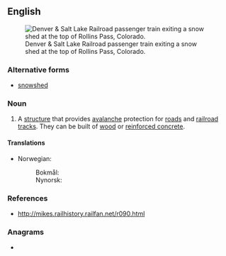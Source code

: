 {{also|snowshed}}
==English==
{{wikipedia}}
[[File:Denver & Salt Lake Railroad passenger train exiting a snow shed at the top of Rollins Pass, Colorado. Watercolor painting by Howard Fogg courtesy of Richard Fogg.jpg|thumb|Denver & Salt Lake Railroad passenger train exiting a snow shed at the top of Rollins Pass, Colorado.]]

===Alternative forms===
* [[snowshed]]

===Noun===
{{en-noun|s}}

# A [[structure]] that provides [[avalanche]] protection for [[road]]s and [[railroad]] [[tracks]]. They can be built of [[wood]] or [[reinforced concrete]]. {{topics|en|Transport|Rail transportation}}

====Translations====
{{trans-top|protective structure}}
* Norwegian:
*: Bokmål: {{t|nb|snøoverbygg|n}}
*: Nynorsk: {{t|nn|snøoverbygg|n}}
{{trans-mid}}
{{trans-bottom}}

===References===
* http://mikes.railhistory.railfan.net/r090.html

===Anagrams===
* {{anagrams|en|a=dehnossw|show ends}}